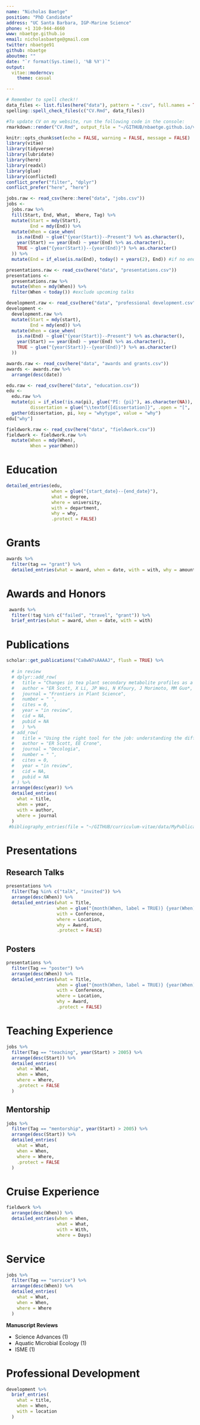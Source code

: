 ```yaml
---
name: "Nicholas Baetge"
position: "PhD Candidate"
address: "UC Santa Barbara, IGP-Marine Science"
phone: +1 310-944-4660
www: nbaetge.github.io
email: nicholasbaetge@gmail.com
twitter: nbaetge91
github: nbaetge
aboutme: ""
date: "`r format(Sys.time(), '%B %Y')`"
output: 
  vitae::moderncv:
    theme: casual

---
```


```r
# Remember to spell check!!
data_files <- list.files(here("data"), pattern = ".csv", full.names = TRUE)
spelling::spell_check_files(c("CV.Rmd", data_files))
```

```r
#To update CV on my website, run the following code in the console:
rmarkdown::render("CV.Rmd", output_file = "~/GITHUB/nbaetge.github.io/vitae")
```

```r
knitr::opts_chunk$set(echo = FALSE, warning = FALSE, message = FALSE)
library(vitae)
library(tidyverse)
library(lubridate)
library(here)
library(readxl)
library(glue)
library(conflicted)
conflict_prefer("filter", "dplyr")
conflict_prefer("here", "here")
```

```r
jobs.raw <- read_csv(here::here("data", "jobs.csv"))
jobs <-
  jobs.raw %>% 
  fill(Start, End, What,  Where, Tag) %>%  
  mutate(Start = mdy(Start),
         End = mdy(End)) %>% 
  mutate(When = case_when(
    is.na(End) ~ glue("{year(Start)}--Present") %>% as.character(),
    year(Start) == year(End) ~ year(End) %>% as.character(),
    TRUE ~ glue("{year(Start)}--{year(End)}") %>% as.character()
  )) %>% 
  mutate(End = if_else(is.na(End), today() + years(2), End)) #if no end date specified, set it to two years from now for sorting purposes, i.e. so jobs I'm still doing show up at top.
```

```r
presentations.raw <- read_csv(here("data", "presentations.csv"))
presentations <- 
  presentations.raw %>% 
  mutate(When = mdy(When)) %>% 
  filter(When < today()) #exclude upcoming talks 

```

```r
development.raw <- read_csv(here("data", "professional development.csv"))
development <- 
  development.raw %>% 
  mutate(Start = mdy(start),
         End = mdy(end)) %>% 
  mutate(When = case_when(
    is.na(End) ~ glue("{year(Start)}--Present") %>% as.character(),
    year(Start) == year(End) ~ year(End) %>% as.character(),
    TRUE ~ glue("{year(Start)}--{year(End)}") %>% as.character()
  ))
```

```r
awards.raw <- read_csv(here("data", "awards and grants.csv"))
awards <- awards.raw %>% 
  arrange(desc(date))
```

```r
edu.raw <- read_csv(here("data", "education.csv"))
edu <-
  edu.raw %>% 
  mutate(pi = if_else(!is.na(pi), glue("PI: {pi}"), as.character(NA)),
         dissertation = glue("\\textbf{[dissertation]}", .open = "[", .close = "]")) %>% 
  gather(dissertation, pi, key = "whytype", value = "why")
edu["why"]
```

```r

fieldwork.raw <- read_csv(here("data", "fieldwork.csv"))
fieldwork <- fieldwork.raw %>% 
  mutate(When = mdy(When),
         When = year(When))
```


# Education 

```r
detailed_entries(edu, 
                 when = glue("{start_date}--{end_date}"),
                 what = degree,
                 where = university,
                 with = department,
                 why = why,
                 .protect = FALSE)

```




# Grants

```r
awards %>%
  filter(tag == "grant") %>%
  detailed_entries(what = award, when = date, with = with, why = amount)
```

# Awards and Honors

```r
 awards %>% 
  filter(!tag %in% c("failed", "travel", "grant")) %>% 
  brief_entries(what = award, when = date, with = with)
```

# Publications

<!-- ^\*^ indicates undergraduate mentee author   -->

```r

scholar::get_publications("Ca8wN7sAAAAJ", flush = TRUE) %>% 
  
  # in review
  # dplyr::add_row(
  #   title = "Changes in tea plant secondary metabolite profiles as a function of leafhopper density and damage",
  #   author = "ER Scott, X Li, JP Wei, N Kfoury, J Morimoto, MM Guo*, A Agyei*, A Robbat Jr, S Ahmed, SB Cash, TS Griffin, JR Stepp, WY Han, CM Orians",
  #   journal = "Frontiers in Plant Science",
  #   number = " ",
  #   cites = 0,
  #   year = "in review",
  #   cid = NA,
  #   pubid = NA
  #   ) %>% 
  # add_row(
  #   title = "Using the right tool for the job: understanding the difference between unsupervised and supervised analyses of multivariate ecological data",
  #   author = "ER Scott, EE Crone",
  #   journal = "Oecologia",
  #   number = " ",
  #   cites = 0,
  #   year = "in review",
  #   cid = NA,
  #   pubid = NA
  # ) %>% 
  arrange(desc(year)) %>%
  detailed_entries(
    what = title,
    when = year,
    with = author,
    where = journal
  )
 #bibliography_entries(file = "~/GITHUB/curriculum-vitae/data/MyPublications.bib", title = NULL)
```




# Presentations

## Research Talks

```r
presentations %>% 
  filter(Tag %in% c("talk", "invited")) %>% 
  arrange(desc(When)) %>% 
  detailed_entries(what = Title,
                   when = glue("{month(When, label = TRUE)} {year(When)}"),
                   with = Conference,
                   where = Location,
                   why = Award,
                   .protect = FALSE)
```

## Posters

```r
presentations %>% 
  filter(Tag == "poster") %>% 
  arrange(desc(When)) %>% 
  detailed_entries(what = Title,
                   when = glue("{month(When, label = TRUE)} {year(When)}"),
                   with = Conference,
                   where = Location,
                   why = Award,
                   .protect = FALSE)
```

# Teaching Experience

```r
jobs %>%
  filter(Tag == "teaching", year(Start) > 2005) %>%
  arrange(desc(Start)) %>% 
  detailed_entries(
    what = What,
    when = When,
    where = Where,
    .protect = FALSE
  )
```

## Mentorship

```r
jobs %>%
  filter(Tag == "mentorship", year(Start) > 2005) %>%
  arrange(desc(Start)) %>% 
  detailed_entries(
    what = What,
    when = When,
    where = Where,
    .protect = FALSE
  )
```


# Cruise Experience

```r
fieldwork %>%
  arrange(desc(When)) %>%
  detailed_entries(when = When,
                   what = What,
                   with = With,
                   where = Days)
```

# Service

```r
jobs %>%
  filter(Tag == "service") %>% 
  arrange(desc(When)) %>%
  detailed_entries(
    what = What,
    when = When,
    where = Where
  )
```

**Manuscript Reviews**

- Science Advances (1)
- Aquatic Microbial Ecology (1)
- ISME (1)

# Professional Development

```r
development %>% 
  brief_entries(
    what = title,
    when = When,
    with = location
  )
```

\pagebreak